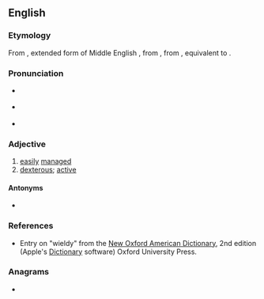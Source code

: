 ==English==

===Etymology===
From {{etyl|enm|en}} {{m|enm|weldy}}, extended form of Middle English {{m|enm|welde}}, from {{etyl|ang|en}} {{m|ang|wylde||dominant, controlling}}, from {{etyl|gem-pro|en}} {{m|gem-pro|*waldiz||manageable}}, equivalent to {{suffix|wield|y|lang=en}}.

===Pronunciation===
* {{a|RP}} {{IPA|[ˈwɪəldɪ]|lang=en}}
* {{a|GA}} {{IPA|/ˈwiːl.di/|lang=en}}
* {{audio|En-us-wieldy.ogg|Audio (US)|lang=en}}

===Adjective===
{{en-adj|er}}

# [[easily]] [[manage]]d
# [[dexterous]]; [[active]]

====Antonyms====
* {{l|en|unwieldy}}

===References===
* Entry on "wieldy" from the [[w:New Oxford American Dictionary|New Oxford American Dictionary]], 2nd edition (Apple's [[w:Dictionary (software)|Dictionary]] software) Oxford University Press.

===Anagrams===
* {{anagrams|en|a=deilwy|Wildey|dewily|widely}}
